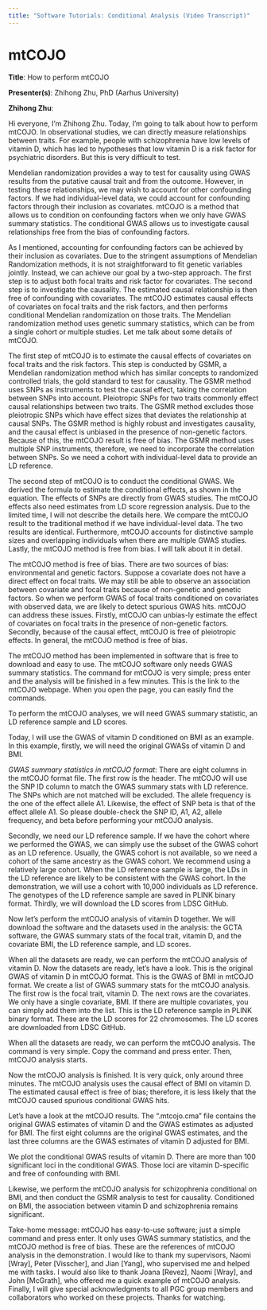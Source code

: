 ```yaml
---
title: "Software Tutorials: Conditional Analysis (Video Transcript)"
---
```


# mtCOJO {#sec-video1}

**Title**: How to perform mtCOJO

**Presenter(s)**: Zhihong Zhu, PhD (Aarhus University)

**Zhihong Zhu**:

Hi everyone, I'm Zhihong Zhu. Today, I'm going to talk about how to perform mtCOJO. In observational studies, we can directly measure relationships between traits. For example, people with schizophrenia have low levels of vitamin D, which has led to hypotheses that low vitamin D is a risk factor for psychiatric disorders. But this is very difficult to test.

Mendelian randomization provides a way to test for causality using GWAS results from the putative causal trait and from the outcome. However, in testing these relationships, we may wish to account for other confounding factors. If we had individual-level data, we could account for confounding factors through their inclusion as covariates. mtCOJO is a method that allows us to condition on confounding factors when we only have GWAS summary statistics. The conditional GWAS allows us to investigate causal relationships free from the bias of confounding factors.

As I mentioned, accounting for confounding factors can be achieved by their inclusion as covariates. Due to the stringent assumptions of Mendelian Randomization methods, it is not straightforward to fit genetic variables jointly. Instead, we can achieve our goal by a two-step approach. The first step is to adjust both focal traits and risk factor for covariates. The second step is to investigate the causality. The estimated causal relationship is then free of confounding with covariates. The mtCOJO estimates causal effects of covariates on focal traits and the risk factors, and then performs conditional Mendelian randomization on those traits. The Mendelian randomization method uses genetic summary statistics, which can be from a single cohort or multiple studies. Let me talk about some details of mtCOJO.

The first step of mtCOJO is to estimate the causal effects of covariates on focal traits and the risk factors. This step is conducted by GSMR, a Mendelian randomization method which has similar concepts to randomized controlled trials, the gold standard to test for causality. The GSMR method uses SNPs as instruments to test the causal effect, taking the correlation between SNPs into account. Pleiotropic SNPs for two traits commonly effect causal relationships between two traits. The GSMR method excludes those pleiotropic SNPs which have effect sizes that deviates the relationship at causal SNPs. The GSMR method is highly robust and investigates causality, and the causal effect is unbiased in the presence of non-genetic factors. Because of this, the mtCOJO result is free of bias. The GSMR method uses multiple SNP instruments, therefore, we need to incorporate the correlation between SNPs. So we need a cohort with individual-level data to provide an LD reference.

The second step of mtCOJO is to conduct the conditional GWAS. We derived the formula to estimate the conditional effects, as shown in the equation. The effects of SNPs are directly from GWAS studies. The mtCOJO effects also need estimates from LD score regression analysis. Due to the limited time, I will not describe the details here. We compare the mtCOJO result to the traditional method if we have individual-level data. The two results are identical. Furthermore, mtCOJO accounts for distinctive sample sizes and overlapping individuals when there are multiple GWAS studies. Lastly, the mtCOJO method is free from bias. I will talk about it in detail.

The mtCOJO method is free of bias. There are two sources of bias: environmental and genetic factors. Suppose a covariate does not have a direct effect on focal traits. We may still be able to observe an association between covariate and focal traits because of non-genetic and genetic factors. So when we perform GWAS of focal traits conditioned on covariates with observed data, we are likely to detect spurious GWAS hits. mtCOJO can address these issues. Firstly, mtCOJO can unbias-ly estimate the effect of covariates on focal traits in the presence of non-genetic factors. Secondly, because of the causal effect, mtCOJO is free of pleiotropic effects. In general, the mtCOJO method is free of bias.

The mtCOJO method has been implemented in software that is free to download and easy to use. The mtCOJO software only needs GWAS summary statistics. The command for mtCOJO is very simple; press enter and the analysis will be finished in a few minutes. This is the link to the mtCOJO webpage. When you open the page, you can easily find the commands.

To perform the mtCOJO analyses, we will need GWAS summary statistic, an LD reference sample and LD scores.

Today, I will use the GWAS of vitamin D conditioned on BMI as an example. In this example, firstly, we will need the original GWASs of vitamin D and BMI.

*GWAS summary statistics in mtCOJO format*: There are eight columns in the mtCOJO format file. The first row is the header. The mtCOJO will use the SNP ID column to match the GWAS summary stats with LD reference. The SNPs which are not matched will be excluded. The allele frequency is the one of the effect allele A1. Likewise, the effect of SNP beta is that of the effect allele A1. So please double-check the SNP ID, A1, A2, allele frequency, and beta before performing your mtCOJO analysis.

Secondly, we need our LD reference sample. If we have the cohort where we performed the GWAS, we can simply use the subset of the GWAS cohort as an LD reference. Usually, the GWAS cohort is not available, so we need a cohort of the same ancestry as the GWAS cohort. We recommend using a relatively large cohort. When the LD reference sample is large, the LDs in the LD reference are likely to be consistent with the GWAS cohort. In the demonstration, we will use a cohort with 10,000 individuals as LD reference. The genotypes of the LD reference sample are saved in PLINK binary format. Thirdly, we will download the LD scores from LDSC GitHub.

Now let's perform the mtCOJO analysis of vitamin D together. We will download the software and the datasets used in the analysis: the GCTA software, the GWAS summary stats of the focal trait, vitamin D, and the covariate BMI, the LD reference sample, and LD scores.

When all the datasets are ready, we can perform the mtCOJO analysis of vitamin D. Now the datasets are ready, let's have a look. This is the original GWAS of vitamin D in mtCOJO format. This is the GWAS of BMI in mtCOJO format. We create a list of GWAS summary stats for the mtCOJO analysis. The first row is the focal trait, vitamin D. The next rows are the covariates. We only have a single covariate, BMI. If there are multiple covariates, you can simply add them into the list. This is the LD reference sample in PLINK binary format. These are the LD scores for 22 chromosomes. The LD scores are downloaded from LDSC GitHub.

When all the datasets are ready, we can perform the mtCOJO analysis. The command is very simple. Copy the command and press enter. Then, mtCOJO analysis starts.

Now the mtCOJO analysis is finished. It is very quick, only around three minutes. The mtCOJO analysis uses the causal effect of BMI on vitamin D. The estimated causal effect is free of bias; therefore, it is less likely that the mtCOJO caused spurious conditional GWAS hits.

Let's have a look at the mtCOJO results. The ".mtcojo.cma" file contains the original GWAS estimates of vitamin D and the GWAS estimates as adjusted for BMI. The first eight columns are the original GWAS estimates, and the last three columns are the GWAS estimates of vitamin D adjusted for BMI.

We plot the conditional GWAS results of vitamin D. There are more than 100 significant loci in the conditional GWAS. Those loci are vitamin D-specific and free of confounding with BMI.

Likewise, we perform the mtCOJO analysis for schizophrenia conditional on BMI, and then conduct the GSMR analysis to test for causality. Conditioned on BMI, the association between vitamin D and schizophrenia remains significant.

Take-home message: mtCOJO has easy-to-use software; just a simple command and press enter. It only uses GWAS summary statistics, and the mtCOJO method is free of bias. These are the references of mtCOJO analysis in the demonstration. I would like to thank my supervisors, Naomi \[Wray\], Peter \[Visscher\], and Jian \[Yang\], who supervised me and helped me with tasks. I would also like to thank Joana \[Revez\], Naomi \[Wray\], and John \[McGrath\], who offered me a quick example of mtCOJO analysis. Finally, I will give special acknowledgments to all PGC group members and collaborators who worked on these projects. Thanks for watching.

